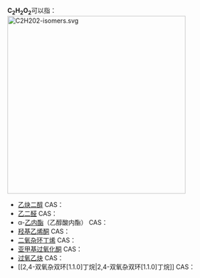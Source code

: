 {{MolFormDisambigNav|C=2|H=2|O=2}}
{{DISPLAYTITLE:C<sub>2</sub>H<sub>2</sub>O<sub>2</sub>}}
'''C<sub>2</sub>H<sub>2</sub>O<sub>2</sub>'''可以指：
[[File:C2H202-isomers.svg|400px]]

* [[乙炔二醇|乙炔二醇]] CAS：{{CAS|16005-17-7}}
* [[乙二醛|乙二醛]] CAS：{{CAS|107-22-2}}
* α-[[乙内酯|乙内酯]]（乙醇酸内酯） CAS：{{CAS|42879-41-4}}
* [[羟基乙烯酮|羟基乙烯酮]] CAS：{{CAS|74936-20-2}}
* [[二氧杂环丁烯|二氧杂环丁烯]] CAS：{{CAS|287-35-4}}
* [[亚甲基过氧化酮|亚甲基过氧化酮]] CAS：{{CAS|42879-44-7}}
* [[过氧乙炔|过氧乙炔]] CAS：{{CAS|483282-68-4}}
* [[2,4-双氧杂双环[1.1.0]丁烷|2,4-双氧杂双环[1.1.0]丁烷]] CAS：{{CAS|110175-40-1}}

{{MolFormDisambig}}